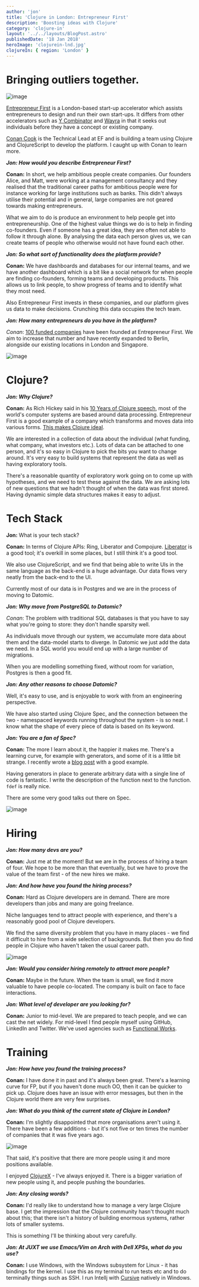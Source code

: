 ```yaml
---
author: 'jon'
title: 'Clojure in London: Entrepreneur First'
description: 'Boosting ideas with Clojure'
category: 'clojure-in'
layout: '../../layouts/BlogPost.astro'
publishedDate: '18 Jan 2018'
heroImage: 'clojurein-lnd.jpg'
clojureIn: { region: 'London' }
---
```



# Bringing outliers together.


<Image alt='image' width={400} src={ef} />

[Entrepreneur First](https://www.joinef.com/) is a London-based start-up
accelerator which assists entrepreneurs to design and run their own
start-ups. It differs from other accelerators such as [Y
Combinator](http://www.ycombinator.com/) and
[Wayra](https://wayra.co.uk/) in that it seeks out individuals before
they have a concept or existing company.

[Conan Cook](https://twitter.com/willypimpernel) is the Technical Lead
at EF and is building a team using Clojure and ClojureScript to develop
the platform. I caught up with Conan to learn more.

**_Jon: How would you describe Entrepreneur First?_**

**Conan:** In short, we help ambitious people create companies. Our
founders Alice, and Matt, were working at a management consultancy and
they realised that the traditional career paths for ambitious people
were for instance working for large institutions such as banks. This
didn't always utilise their potential and in general, large companies
are not geared towards making entrepreneurs.

What we aim to do is produce an environment to help people get into
entrepreneurship. One of the highest value things we do is to help in
finding co-founders. Even if someone has a great idea, they are often
not able to follow it through alone. By analysing the data each person
gives us, we can create teams of people who otherwise would not have
found each other.

**_Jon: So what sort of functionality does the platform provide?_**

**Conan:** We have dashboards and databases for our internal teams, and
we have another dashboard which is a bit like a social network for when
people are finding co-founders, forming teams and developing products.
This allows us to link people, to show progress of teams and to identify
what they most need.

Also Entrepreneur First invests in these companies, and our platform
gives us data to make decisions. Crunching this data occupies the tech
team.

**_Jon: How many entrepreneurs do you have in the platform?_**

_Conan_: [100 funded companies](https://www.joinef.com/companies) have
been founded at Entrepreneur First. We aim to increase that number and
have recently expanded to Berlin, alongside our existing locations in
London and Singapore.


<Image alt='image' width={200} src={ef2} />

# Clojure?

**_Jon: Why Clojure?_**

**Conan:** As Rich Hickey said in his [10 Years of Clojure
speech](https://www.google.co.uk/url?sa=t&rct=j&q=&esrc=s&source=web&cd=1&cad=rja&uact=8&ved=0ahUKEwiLpLeJnZ3XAhWCxxoKHUqwC3QQtwIIJjAA&url=https%3A%2F%2Fwww.youtube.com%2Fwatch%3Fv%3D2V1FtfBDsLU&usg=AOvVaw0T1izvsr45J-ymo8FSU9Uc),
most of the world's computer systems are based around data processing.
Entrepreneur First is a good example of a company which transforms and
moves data into various forms. [This makes Clojure
ideal](https://medium.com/@conan.cook/clojure-at-ef-1d9f3b76601c).

We are interested in a collection of data about the individual (what
funding, what company, what investors etc.). Lots of data can be
attached to one person, and it's so easy in Clojure to pick the bits you
want to change around. It's very easy to build systems that represent
the data as well as having exploratory tools.

There's a reasonable quantity of exploratory work going on to come up
with hypotheses, and we need to test these against the data. We are
asking lots of new questions that we hadn't thought of when the data was
first stored. Having dynamic simple data structures makes it easy to
adjust.

# Tech Stack

**Jon:** What is your tech stack?

**Conan:** In terms of Clojure APIs: Ring, Liberator and Compojure.
[Liberator](http://clojure-liberator.github.io/liberator/) is a good
tool; it's overkill in some places, but I still think it's a good tool.

We also use ClojureScript, and we find that being able to write UIs in
the same language as the back-end is a huge advantage. Our data flows
very neatly from the back-end to the UI.

Currently most of our data is in Postgres and we are in the process of
moving to Datomic.

**_Jon: Why move from PostgreSQL to Datomic?_**

_Conan_: The problem with traditional SQL databases is that you have to
say what you're going to store: they don't handle sparsity well.

As individuals move through our system, we accumulate more data about
them and the data-model starts to diverge. In Datomic we just add the
data we need. In a SQL world you would end up with a large number of
migrations.

When you are modelling something fixed, without room for variation,
Postgres is then a good fit.

**_Jon: Any other reasons to choose Datomic?_**

Well, it's easy to use, and is enjoyable to work with from an
engineering perspective.

We have also started using Clojure Spec, and the connection between the
two - namespaced keywords running throughout the system - is so neat. I
know what the shape of every piece of data is based on its keyword.

**_Jon: You are a fan of Spec?_**

**Conan:** The more I learn about it, the happier it makes me. There's a
learning curve, for example with generators, and some of it is a little
bit strange. I recently wrote a [blog
post](http://conan.is/blogging/a-spec-for-urls-in-clojure.html) with a
good example.

Having generators in place to generate arbitrary data with a single line
of code is fantastic. I write the description of the function next to
the function. `fdef` is really nice.

There are some very good talks out there on Spec.


<Image alt='image' src={ef3} />

# Hiring

**_Jon: How many devs are you?_**

**Conan:** Just me at the moment! But we are in the process of hiring a
team of four. We hope to be more than that eventually, but we have to
prove the value of the team first - of the new hires we make.

**_Jon: And how have you found the hiring process?_**

**Conan:** Hard as Clojure developers are in demand. There are more
developers than jobs and many are going freelance.

Niche languages tend to attract people with experience, and there's a
reasonably good pool of Clojure developers.

We find the same diversity problem that you have in many places - we
find it difficult to hire from a wide selection of backgrounds. But then
you do find people in Clojure who haven't taken the usual career path.


<Image alt='image' src={ef4} />

**_Jon: Would you consider hiring remotely to attract more people?_**

**Conan:** Maybe in the future. When the team is small, we find it more
valuable to have people co-located. The company is built on face to face
interactions.

**_Jon: What level of developer are you looking for?_**

**Conan:** Junior to mid-level. We are prepared to teach people, and we
can cast the net widely. For mid-level I find people myself using
GitHub, LinkedIn and Twitter. We've used agencies such as [Functional
Works](https://functional.works-hub.com/).

# Training

**_Jon: How have you found the training process?_**

**Conan:** I have done it in past and it's always been great. There's a
learning curve for FP, but if you haven't done much OO, then it can be
quicker to pick up. Clojure does have an issue with error messages, but
then in the Clojure world there are very few surprises.

**_Jon: What do you think of the current state of Clojure in London?_**

**Conan:** I'm slightly disappointed that more organisations aren't
using it. There have been a few additions - but it's not five or ten
times the number of companies that it was five years ago.


<Image alt='image' src={ef5} />

That said, it's positive that there are more people using it and more
positions available.

I enjoyed
[ClojureX](https://skillsmatter.com/conferences/8783-clojure-exchange-2017) -
I've always enjoyed it. There is a bigger variation of new people using
it, and people pushing the boundaries.

**_Jon: Any closing words?_**

**Conan:** I'd really like to understand how to manage a very large
Clojure base. I get the impression that the Clojure community hasn't
thought much about this; that there isn't a history of building enormous
systems, rather lots of smaller systems.

This is something I'll be thinking about very carefully.

**_Jon: At JUXT we use Emacs/Vim on Arch with Dell XPSs, what do you
use?_**

**Conan:** I use Windows, with the Windows subsystem for Linux - it has
bindings for the kernel. I use this as my terminal to run tests etc and
to do terminally things such as SSH. I run Intellj with
[Cursive](https://cursive-ide.com/) natively in Windows.

